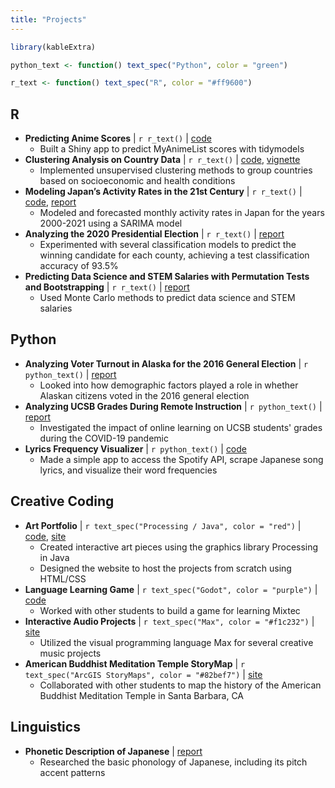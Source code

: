 ```yaml
---
title: "Projects"
---
```


```r
library(kableExtra)

python_text <- function() text_spec("Python", color = "green")

r_text <- function() text_spec("R", color = "#ff9600")
```

## R

-   **Predicting Anime Scores** \| `r r_text()` \| [code](https://github.com/hillfields/predicting-anime-scores)
    -   Built a Shiny app to predict MyAnimeList scores with tidymodels
-   **Clustering Analysis on Country Data** \| `r r_text()` \| [code](https://github.com/pstat197/vignette-clustering-methods), [vignette](files/clustering-vignette.html)
    -   Implemented unsupervised clustering methods to group countries based on socioeconomic and health conditions
-   **Modeling Japan's Activity Rates in the 21st Century** \| `r r_text()` \| [code](https://github.com/hillfields/modeling-activity-rates), [report](files/modeling-activity-rates.pdf)
    -   Modeled and forecasted monthly activity rates in Japan for the years 2000-2021 using a SARIMA model
-   **Analyzing the 2020 Presidential Election** \| `r r_text()` \| [report](files/election-analysis.html)
    -   Experimented with several classification models to predict the winning candidate for each county, achieving a test classification accuracy of 93.5%
-   **Predicting Data Science and STEM Salaries with Permutation Tests and Bootstrapping** \| `r r_text()` \| [report](files/mc-simulation-salaries.pdf)
    -   Used Monte Carlo methods to predict data science and STEM salaries

## Python

-   **Analyzing Voter Turnout in Alaska for the 2016 General Election** \| `r python_text()` \| [report](files/voter-turnout.html)
    -   Looked into how demographic factors played a role in whether Alaskan citizens voted in the 2016 general election
-   **Analyzing UCSB Grades During Remote Instruction** \| `r python_text()` \| [report](files/ucsb-pandemic-grades.html)
    -   Investigated the impact of online learning on UCSB students\' grades during the COVID-19 pandemic
-   **Lyrics Frequency Visualizer** \| `r python_text()` \| [code](https://github.com/hillfields/lyrics-frequency-visualizer)
    -   Made a simple app to access the Spotify API, scrape Japanese song lyrics, and visualize their word frequencies

## Creative Coding

-   **Art Portfolio** \| `r text_spec("Processing / Java", color = "red")` \| [code](https://github.com/hillfields/creative-coding-processing), [site](https://class.arts.ucsb.edu/art22/Sites/s_22/LiuJustin/)
    -   Created interactive art pieces using the graphics library Processing in Java
    -   Designed the website to host the projects from scratch using HTML/CSS
-   **Language Learning Game** \| `r text_spec("Godot", color = "purple")` \| [code](https://github.com/aventayolboada/LING194_Class_project_M21)
    -   Worked with other students to build a game for learning Mixtec
-   **Interactive Audio Projects** \| `r text_spec("Max", color = "#f1c232")` \| [site](mus-109ca.html)
    -   Utilized the visual programming language Max for several creative music projects
-   **American Buddhist Meditation Temple StoryMap** \| `r text_spec("ArcGIS StoryMaps", color = "#82bef7")` \| [site](https://storymaps.arcgis.com/stories/48e3c1a6290e4bb1a3fadd5bc979e7f9)
    -   Collaborated with other students to map the history of the American Buddhist Meditation Temple in Santa Barbara, CA

## Linguistics

-   **Phonetic Description of Japanese** \| [report](files/japanese-phonology.pdf)
    -   Researched the basic phonology of Japanese, including its pitch accent patterns

